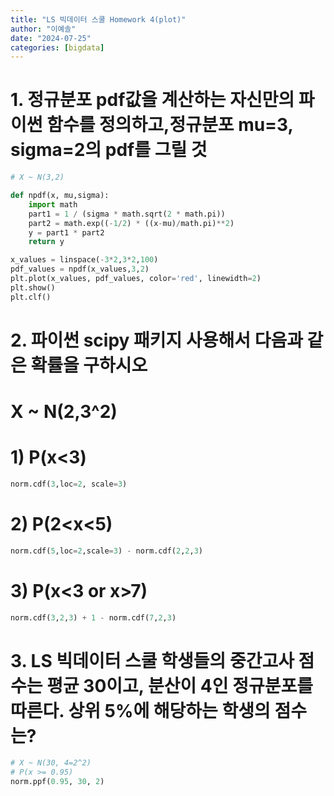 ```yaml
---
title: "LS 빅데이터 스쿨 Homework 4(plot)"
author: "이예솔"
date: "2024-07-25"
categories: [bigdata]
---
```

# 1. 정규분포 pdf값을 계산하는 자신만의 파이썬 함수를 정의하고,정규분포 mu=3, sigma=2의 pdf를 그릴 것
```python
# X ~ N(3,2)

def npdf(x, mu,sigma):
    import math
    part1 = 1 / (sigma * math.sqrt(2 * math.pi))
    part2 = math.exp((-1/2) * ((x-mu)/math.pi)**2)
    y = part1 * part2
    return y

x_values = linspace(-3*2,3*2,100)
pdf_values = npdf(x_values,3,2)
plt.plot(x_values, pdf_values, color='red', linewidth=2)
plt.show()
plt.clf()

```

# 2. 파이썬 scipy 패키지 사용해서 다음과 같은 확률을 구하시오
# X ~ N(2,3^2)
# 1) P(x<3)
```python
norm.cdf(3,loc=2, scale=3)
```

# 2) P(2<x<5)
```python
norm.cdf(5,loc=2,scale=3) - norm.cdf(2,2,3)
```

# 3) P(x<3 or x>7)
```python
norm.cdf(3,2,3) + 1 - norm.cdf(7,2,3)
```

# 3. LS 빅데이터 스쿨 학생들의 중간고사 점수는 평균 30이고, 분산이 4인 정규분포를 따른다. 상위 5%에 해당하는 학생의 점수는?
```python
# X ~ N(30, 4=2^2) 
# P(x >= 0.95)
norm.ppf(0.95, 30, 2)
```
